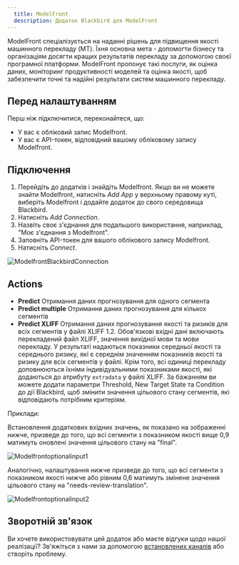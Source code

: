 ```yaml
---
  title: ModelFront
  description: Додаток Blackbird для ModelFront
---
```


<LinkCard title="View on Github" target="_blank" href="https://github.com/bb-io/ModelFront" icon="github" />

ModelFront спеціалізується на наданні рішень для підвищення якості машинного перекладу (MT). Їхня основна мета - допомогти бізнесу та організаціям досягти кращих результатів перекладу за допомогою своєї програмної платформи. ModelFront пропонує такі послуги, як оцінка даних, моніторинг продуктивності моделей та оцінка якості, щоб забезпечити точні та надійні результати систем машинного перекладу.

## Перед налаштуванням

Перш ніж підключитися, переконайтеся, що:

- У вас є обліковий запис Modelfront.
- У вас є API-токен, відповідний вашому обліковому запису Modelfront.

## Підключення

1. Перейдіть до додатків і знайдіть Modelfront. Якщо ви не можете знайти Modelfront, натисніть _Add App_ у верхньому правому куті, виберіть Modelfront і додайте додаток до свого середовища Blackbird.
2. Натисніть _Add Connection_.
3. Назвіть своє з'єднання для подальшого використання, наприклад, "Моє з'єднання з Modelfront".
4. Заповніть API-токен для вашого облікового запису Modelfront.
7. Натисніть _Connect_.

![ModelfrontBlackbirdConnection](https://raw.githubusercontent.com/bb-io/ModelFront/main/image/README/ModelfrontBlackbirdConnection.png)

## Actions

- **Predict** Отримання даних прогнозування для одного сегмента
- **Predict multiple** Отримання даних прогнозування для кількох сегментів
- **Predict XLIFF** Отримання даних прогнозування якості та ризиків для всіх сегментів у файлі XLIFF 1.2. Обов'язкові вхідні дані включають перекладений файл XLIFF, значення вихідної мови та мови перекладу. У результаті надаються показники середньої якості та середнього ризику, які є середнім значенням показників якості та ризику для всіх сегментів у файлі. Крім того, всі одиниці перекладу доповнюються їхніми індивідуальними показниками якості, які додаються до атрибуту `extradata` у файлі XLIFF. За бажанням ви можете додати параметри Threshold, New Target State та Condition до дії Blackbird, щоб змінити значення цільового стану сегментів, які відповідають потрібним критеріям.

Приклади:

Встановлення додаткових вхідних значень, як показано на зображенні нижче, призведе до того, що всі сегменти з показником якості вище 0,9 матимуть оновлені значення цільового стану на "final".

![Modelfrontoptionalinput1](https://raw.githubusercontent.com/bb-io/ModelFront/main/image/README/Modelfrontoptionalinput1.png)

Аналогічно, налаштування нижче призведе до того, що всі сегменти з показником якості нижче або рівним 0,6 матимуть змінене значення цільового стану на "needs-review-translation".

![Modelfrontoptionalinput2](https://raw.githubusercontent.com/bb-io/ModelFront/main/image/README/Modelfrontoptionalinput2.png)

## Зворотній зв'язок

Ви хочете використовувати цей додаток або маєте відгуки щодо нашої реалізації? Зв'яжіться з нами за допомогою [встановлених каналів](https://www.blackbird.io/) або створіть проблему.